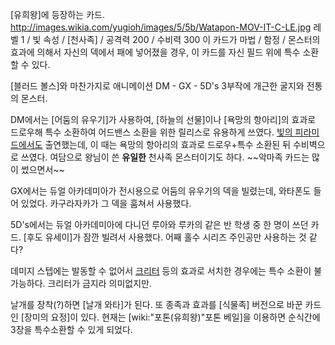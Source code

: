 [유희왕]에 등장하는 카드.
http://images.wikia.com/yugioh/images/5/5b/Watapon-MOV-IT-C-LE.jpg
레벨 1 / 빛 속성 / [천사족] / 공격력 200 / 수비력 300
이 카드가 마법 / 함정 / 몬스터의 효과에 의해서 자신의 덱에서 패에 넣어졌을 경우, 이 카드를 자신 필드 위에 특수 소환할 수 있다.

[블러드 볼스]와 마찬가지로 애니메이션 DM - GX - 5D's 3부작에 개근한 굴지와 전통의 몬스터.

DM에서는 [어둠의 유우기]가 사용하여, [하늘의 선물]이나 [욕망의 항아리]의 효과로 드로우해 특수 소환하여 어드밴스 소환을 위한 릴리스로 유용하게 쓰였다. [[빛의 피라미드]]에서도 출연했는데, 이 때는 욕망의 항아리의 효과로 드로우+특수 소환된 뒤 수비벽으로 쓰였다. 여담으로 왕님이 쓴 '''유일한''' 천사족 몬스터이기도 하다. ~~악마족 카드는 많이 썼으면서~~

GX에서는 듀얼 아카데미아가 전시용으로 어둠의 유우기의 덱을 빌렸는데, 와타폰도 들어 있었다. 카구라자카가 그 덱을 훔쳐서 사용했다.

5D's에서는 듀얼 아카데미아에 다니던 루아와 루카의 같은 반 학생 중 한 명이 쓰던 카드. [후도 유세이]가 잠깐 빌려서 사용했다. 어째 홀수 시리즈 주인공만 사용하는 것 같다?

데미지 스텝에는 발동할 수 없어서 [[크리터]] 등의 효과로 서치한 경우에는 특수 소환이 불가능하다. 크리터가 금지라 의미없지만.

날개를 장착(?)하면 [날개 와타]가 된다. 또 종족과 효과를 [식물족] 버전으로 바꾼 카드인 [장미의 요정]이 있다. 현재는 [wiki:"포톤(유희왕)"포톤 베일]을 이용하면 순식간에 3장을 특수소환할 수 있게 되었다.
